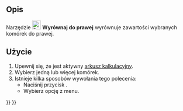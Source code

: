 <languages/>

{{Docnav/pl
|[[Spreadsheet_AlignCenter/pl|Wyśrodkuj w poziomie]]
|[[Spreadsheet_AlignTop/pl|Wyrównaj do góry]]
|[[Spreadsheet_Workbench/pl|środowisko pracy Arkusz Kalkulacyjny]]
|IconL=Spreadsheet_AlignCenter.svg
|IconR=Spreadsheet_AlignTop.svg
|IconC=Workbench_Spreadsheet.svg
}}

{{GuiCommand/pl
|Name=Spreadsheet AlignRight
|Name/pl=Arkusz Kalkulacyjny: Wyrównaj do prawej
|MenuLocation=Arkusz kalkulacyjny → Wyrównanie → Wyrównaj do prawej
|Workbenches=[[Spreadsheet_Workbench/pl|Arkusz Kalkulacyjny]]
|Version=0.17
}}

<span id="Description"></span>
==Opis==

Narzędzie [[File:Spreadsheet_AlignRight.svg|24px]] '''Wyrównaj do prawej''' wyrównuje zawartości wybranych komórek do prawej.

<span id="Usage"></span>
==Użycie==

# Upewnij się, że jest aktywny [[Spreadsheet_CreateSheet/pl|arkusz kalkulacyjny]].
# Wybierz jedną lub więcej komórek.
# Istnieje kilka sposobów wywołania tego polecenia:
#* Naciśnij przycisk {{Button|[[File:Spreadsheet_AlignRight.svg|16px]] [[Spreadsheet_AlignRight/pl|Wyrównaj do prawej]]}}.
#* Wybierz opcję {{MenuCommand|Arkusz Kalkulacyjny → Wyrównanie → [[File:Spreadsheet_AlignRight.svg|16px]] Wyrównaj do prawej}} z menu.


{{Docnav/pl
|[[Spreadsheet_AlignCenter/pl|Wyśrodkuj w poziomie]]
|[[Spreadsheet_AlignTop/pl|Wyrównaj do góry]]
|[[Spreadsheet_Workbench/pl|środowisko pracy Arkusz Kalkulacyjny]]
|IconL=Spreadsheet_AlignCenter.svg
|IconR=Spreadsheet_AlignTop.svg
|IconC=Workbench_Spreadsheet.svg
}}

{{Spreadsheet_Tools_navi{{#translation:}}}}
{{Userdocnavi{{#translation:}}}}